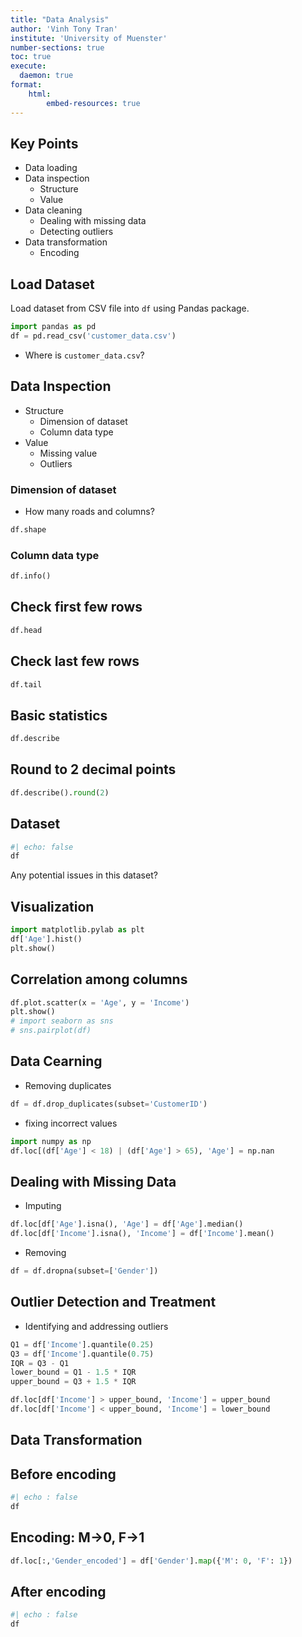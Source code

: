 ---
title: "Data Analysis"
author: 'Vinh Tony Tran'
institute: 'University of Muenster'
number-sections: true
toc: true
execute: 
  daemon: true
format: 
    html:
        embed-resources: true
---

## Key Points

- Data loading
- Data inspection
  - Structure
  - Value
- Data cleaning
  - Dealing with missing data
  - Detecting outliers
- Data transformation
  - Encoding


## Load Dataset

Load dataset from CSV file into `df` using Pandas package.
```{python}
import pandas as pd
df = pd.read_csv('customer_data.csv')
```

-  Where is `customer_data.csv`?

## Data Inspection

- Structure
  - Dimension of dataset
  - Column data type
- Value
  - Missing value
  - Outliers

### Dimension of dataset 
-  How many roads and columns?


```{python}
df.shape
```

### Column data type


```{python}
df.info()
```

## Check first few rows


```{python}
df.head
```

## Check last few rows


```{python}
df.tail
```

## Basic statistics


```{python}
df.describe
```

## Round to 2 decimal points


```{python}
df.describe().round(2)
```

## Dataset

```{python}
#| echo: false
df
```

Any potential issues in this dataset?


## Visualization


```{python}
import matplotlib.pylab as plt
df['Age'].hist()
plt.show()
```

## Correlation among columns

```{python}
df.plot.scatter(x = 'Age', y = 'Income')
plt.show()
# import seaborn as sns
# sns.pairplot(df)
```

## Data Cearning

-  Removing duplicates 

```{python}
df = df.drop_duplicates(subset='CustomerID')
```

-  fixing incorrect values


```{python}
import numpy as np
df.loc[(df['Age'] < 18) | (df['Age'] > 65), 'Age'] = np.nan
```

## Dealing with Missing Data

-  Imputing

```{python}
df.loc[df['Age'].isna(), 'Age'] = df['Age'].median()
df.loc[df['Income'].isna(), 'Income'] = df['Income'].mean()
```

-  Removing

```{python}
df = df.dropna(subset=['Gender'])
```

## Outlier Detection and Treatment

-  Identifying and addressing outliers

```{python}
Q1 = df['Income'].quantile(0.25)
Q3 = df['Income'].quantile(0.75)
IQR = Q3 - Q1
lower_bound = Q1 - 1.5 * IQR
upper_bound = Q3 + 1.5 * IQR

df.loc[df['Income'] > upper_bound, 'Income'] = upper_bound
df.loc[df['Income'] < upper_bound, 'Income'] = lower_bound
```

## Data Transformation

## Before encoding 


```{python}
#| echo : false
df
```

## Encoding: M->0, F->1

```{python}
df.loc[:,'Gender_encoded'] = df['Gender'].map({'M': 0, 'F': 1})
```

## After encoding
```{python}
#| echo : false
df
```